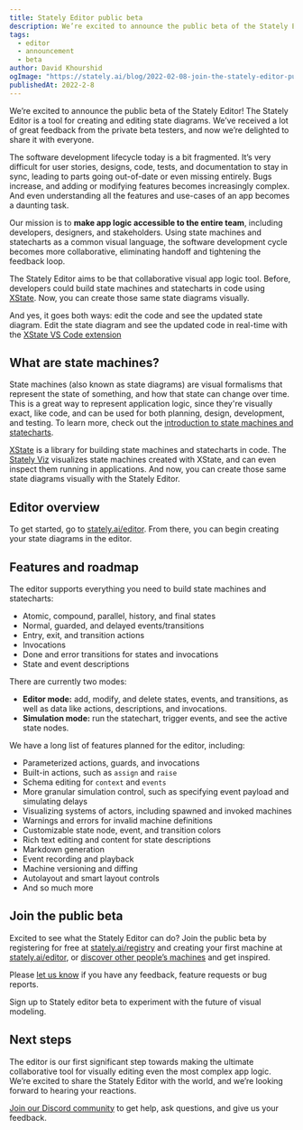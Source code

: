 ```yaml
---
title: Stately Editor public beta
description: We’re excited to announce the public beta of the Stately Editor! The Stately Editor is a tool for creating and editing state diagrams. We’ve received a lot of great feedback from the private beta testers, and now we’re delighted to share it with everyone.
tags:
  - editor
  - announcement
  - beta
author: David Khourshid
ogImage: "https://stately.ai/blog/2022-02-08-join-the-stately-editor-public-beta.png"
publishedAt: 2022-2-8
---
```


We’re excited to announce the public beta of the Stately Editor! The Stately Editor is a tool for creating and editing state diagrams. We’ve received a lot of great feedback from the private beta testers, and now we’re delighted to share it with everyone.

The software development lifecycle today is a bit fragmented. It’s very difficult for user stories, designs, code, tests, and documentation to stay in sync, leading to parts going out-of-date or even missing entirely. Bugs increase, and adding or modifying features becomes increasingly complex. And even understanding all the features and use-cases of an app becomes a daunting task.

Our mission is to **make app logic accessible to the entire team**, including developers, designers, and stakeholders. Using state machines and statecharts as a common visual language, the software development cycle becomes more collaborative, eliminating handoff and tightening the feedback loop.

The Stately Editor aims to be that collaborative visual app logic tool. Before, developers could build state machines and statecharts in code using [XState](https://github.com/statelyai/xstate). Now, you can create those same state diagrams visually.

And yes, it goes both ways: edit the code and see the updated state diagram. Edit the state diagram and see the updated code in real-time with the [XState VS Code extension](https://marketplace.visualstudio.com/items?itemName=mattpocock.xstate-vscode&ssr=false)

## What are state machines?

State machines (also known as state diagrams) are visual formalisms that represent the state of something, and how that state can change over time. This is a great way to represent application logic, since they're visually exact, like code, and can be used for both planning, design, development, and testing. To learn more, check out the [introduction to state machines and statecharts](https://xstate.js.org/docs/guides/introduction-to-state-machines-and-statecharts/).

[XState](https://github.com/statelyai/xstate) is a library for building state machines and statecharts in code. The [Stately Viz](https://stately.ai/viz) visualizes state machines created with XState, and can even inspect them running in applications. And now, you can create those same state diagrams visually with the Stately Editor.

## Editor overview

To get started, go to [stately.ai/editor](https://stately.ai/editor?source=blog). From there, you can begin creating your state diagrams in the editor.

## Features and roadmap

The editor supports everything you need to build state machines and statecharts:

- Atomic, compound, parallel, history, and final states
- Normal, guarded, and delayed events/transitions
- Entry, exit, and transition actions
- Invocations
- Done and error transitions for states and invocations
- State and event descriptions

There are currently two modes:

- **Editor mode:** add, modify, and delete states, events, and transitions, as well as data like actions, descriptions, and invocations.
- **Simulation mode:** run the statechart, trigger events, and see the active state nodes.

We have a long list of features planned for the editor, including:

- Parameterized actions, guards, and invocations
- Built-in actions, such as `assign` and `raise`
- Schema editing for `context` and `events`
- More granular simulation control, such as specifying event payload and simulating delays
- Visualizing systems of actors, including spawned and invoked machines
- Warnings and errors for invalid machine definitions
- Customizable state node, event, and transition colors
- Rich text editing and content for state descriptions
- Markdown generation
- Event recording and playback
- Machine versioning and diffing
- Autolayout and smart layout controls
- And so much more

## Join the public beta

Excited to see what the Stately Editor can do? Join the public beta by registering for free at [stately.ai/registry](https://stately.ai/registry?source=blog) and creating your first machine at [stately.ai/editor](stately.ai/editor?source=blog), or [discover other people’s machines](https://stately.ai/registry/discover?source=blog) and get inspired.

Please [let us know](https://github.com/statelyai/editor-feedback/issues/new) if you have any feedback, feature requests or bug reports.

<Announcement cta="Sign up here">
  Sign up to Stately editor beta to experiment with the future of visual
  modeling.
</Announcement>

## Next steps

The editor is our first significant step towards making the ultimate collaborative tool for visually editing even the most complex app logic. We’re excited to share the Stately Editor with the world, and we’re looking forward to hearing your reactions.

[Join our Discord community](https://discord.gg/xstate) to get help, ask questions, and give us your feedback.
